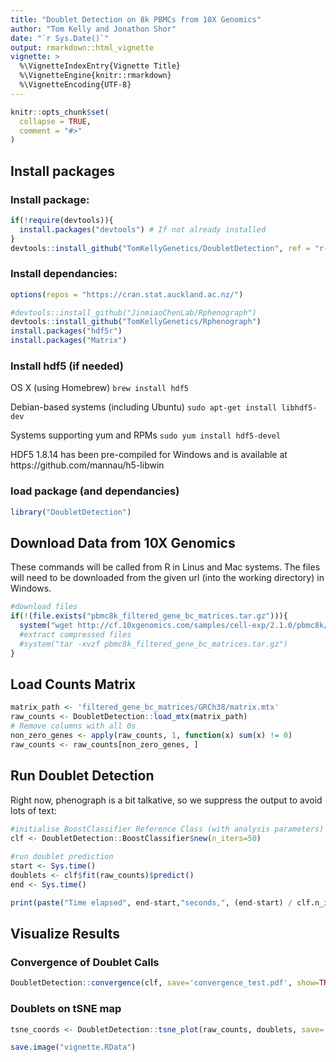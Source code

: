 ```yaml
---
title: "Doublet Detection on 8k PBMCs from 10X Genomics"
author: "Tom Kelly and Jonathon Shor"
date: "`r Sys.Date()`"
output: rmarkdown::html_vignette
vignette: >
  %\VignetteIndexEntry{Vignette Title}
  %\VignetteEngine{knitr::rmarkdown}
  %\VignetteEncoding{UTF-8}
---
```


```r
knitr::opts_chunk$set(
  collapse = TRUE,
  comment = "#>"
)
```

## Install packages

### Install package:

```r
if(!require(devtools)){
  install.packages("devtools") # If not already installed
}
devtools::install_github("TomKellyGenetics/DoubletDetection", ref = "r-implementation")
```

### Install dependancies:


```r
options(repos = "https://cran.stat.auckland.ac.nz/")
```



```r
#devtools::install_github("JinmiaoChenLab/Rphenograph")
devtools::install_github("TomKellyGenetics/Rphenograph")
install.packages("hdf5r")
install.packages("Matrix")
```

### Install hdf5 (if needed)

OS X (using Homebrew)	`brew install hdf5`

Debian-based systems (including Ubuntu)	`sudo apt-get install libhdf5-dev`

Systems supporting yum and RPMs	`sudo yum install hdf5-devel`

HDF5 1.8.14 has been pre-compiled for Windows and is available at https://github.com/mannau/h5-libwin 

### load package (and dependancies)

```r
library("DoubletDetection")
```

## Download Data from 10X Genomics

These commands will be called from R in Linus and Mac systems. The files will need to be downloaded from the given url (into the working directory) in Windows.

```r
#download files
if(!(file.exists("pbmc8k_filtered_gene_bc_matrices.tar.gz"))){
  system("wget http://cf.10xgenomics.com/samples/cell-exp/2.1.0/pbmc8k/pbmc8k_filtered_gene_bc_matrices.tar.gz")
  #extract compressed files 
  #system("tar -xvzf pbmc8k_filtered_gene_bc_matrices.tar.gz")
}
```

## Load Counts Matrix

```r
matrix_path <- 'filtered_gene_bc_matrices/GRCh38/matrix.mtx'
raw_counts <- DoubletDetection::load_mtx(matrix_path)
# Remove columns with all 0s
non_zero_genes <- apply(raw_counts, 1, function(x) sum(x) != 0)
raw_counts <- raw_counts[non_zero_genes, ]
```

## Run Doublet Detection

Right now, phenograph is a bit talkative, so we suppress the output to avoid lots of text:

```r
#initialise BoostClassifier Reference Class (with analysis parameters)
clf <- DoubletDetection::BoostClassifier$new(n_iters=50)
 
#run doublet prediction
start <- Sys.time()
doublets <- clf$fit(raw_counts)$predict()
end <- Sys.time()
```

```r
print(paste("Time elapsed", end-start,"seconds,", (end-start) / clf.n_iters, clf.n_iters), "sec/iteration, for", n_inters, "iterations")
```

## Visualize Results

### Convergence of Doublet Calls

```r
DoubletDetection::convergence(clf, save='convergence_test.pdf', show=TRUE)
```


### Doublets on tSNE map

```r
tsne_coords <- DoubletDetection::tsne_plot(raw_counts, doublets, save='tsne_test.pdf', show=True)
```


```r
save.image("vignette.RData")
```
